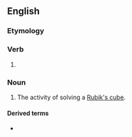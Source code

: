 ==English==

===Etymology===
{{suffix|en|cube|ing}}

===Verb===
{{head|en|verb form}}

# {{present participle of|en|cube|nocat=1}}

===Noun===
{{en-noun|-}}

# The activity of solving a [[Rubik's cube]].

====Derived terms====
* {{l|en|speedcubing}}